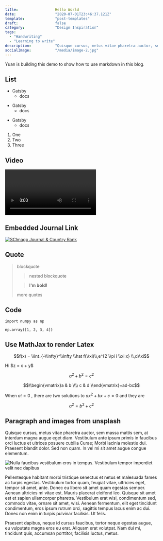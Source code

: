 ```yaml
---
title:                 Hello World
date:                  "2020-07-01T23:46:37.121Z"
template:              "post-templates"
draft:                 false
category:              "Design Inspiration"
tags:
  - "Handwriting"
  - "Learning to write"
description:           "Quisque cursus, metus vitae pharetra auctor, sem massa mattis sem, at interdum magna augue eget diam. Vestibulum ante ipsum primis in faucibus orci luctus et ultrices posuere cubilia Curae; Morbi lacinia molestie dui. Praesent blandit dolor. Sed non quam. In vel mi sit amet augue congue elementum."
socialImage:           "/media/image-2.jpg"
---
```


Yuan is building this demo to show how to use markdown in this blog.

## List

* Gatsby
  * docs
- Gatsby
  - docs
+ Gatsby
  + docs

1. One
1. Two
1. Three

## Video



<Video
  videoSrcURL="https://www.youtube.com/embed/75JHJ45Le0c"
  videoTitle="Official Music Video on YouTube"
/>

## Embedded Journal Link

<a href="https://www.scimagojr.com/journalsearch.php?q=23833&amp;tip=sid&amp;exact=no" title="SCImago Journal &amp; Country Rank"><img border="0" src="https://www.scimagojr.com/journal_img.php?id=23833" alt="SCImago Journal &amp; Country Rank"  /></a>


## Quote

> blockquote
>
> > nested blockquote
>
> > **I'm bold!**
>
> more quotes

## Code

```
import numpy as np

np.array([1, 2, 3, 4])
```



## Use MathJax to render Latex


$$f(x) = \\int_{-\\infty}^\\infty
    \\hat f(\\xi)\\,e^{2 \\pi i \\xi x}
    \\,d\\xi$$

Hi \$z = x + y\$

$$a^2 + b^2 = c^2$$

$$\\begin{vmatrix}a & b \\\\
c & d
\\end{vmatrix}=ad-bc$$

When $a != 0$ , there are two solutions to $ax^2 + bx + c = 0$ and
they are

$$ a^2 = b^2 + c^2 $$

## Paragraph and images from unsplash

Quisque cursus, metus vitae pharetra auctor, sem massa mattis sem, at interdum magna augue eget diam. Vestibulum ante ipsum primis in faucibus orci luctus et ultrices posuere cubilia Curae; Morbi lacinia molestie dui. Praesent blandit dolor. Sed non quam. In vel mi sit amet augue congue elementum.

![Nulla faucibus vestibulum eros in tempus. Vestibulum tempor imperdiet velit nec dapibus](https://source.unsplash.com/collection/1353730/1600x900)

Pellentesque habitant morbi tristique senectus et netus et malesuada fames ac turpis egestas. Vestibulum tortor quam, feugiat vitae, ultricies eget, tempor sit amet, ante. Donec eu libero sit amet quam egestas semper. Aenean ultricies mi vitae est. Mauris placerat eleifend leo. Quisque sit amet est et sapien ullamcorper pharetra. Vestibulum erat wisi, condimentum sed, commodo vitae, ornare sit amet, wisi. Aenean fermentum, elit eget tincidunt condimentum, eros ipsum rutrum orci, sagittis tempus lacus enim ac dui. Donec non enim in turpis pulvinar facilisis. Ut felis.

Praesent dapibus, neque id cursus faucibus, tortor neque egestas augue, eu vulputate magna eros eu erat. Aliquam erat volutpat. Nam dui mi, tincidunt quis, accumsan porttitor, facilisis luctus, metus.
